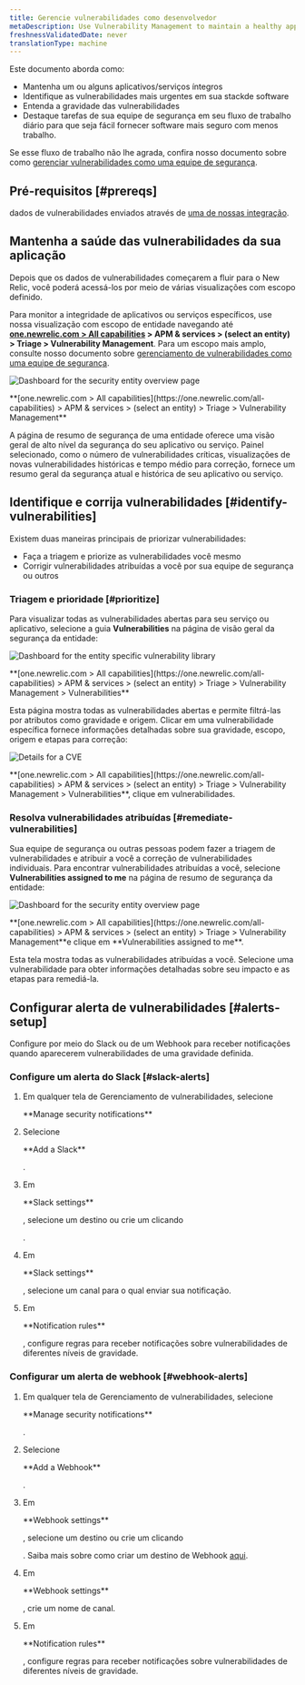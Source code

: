 ```yaml
---
title: Gerencie vulnerabilidades como desenvolvedor
metaDescription: Use Vulnerability Management to maintain a healthy application and remediate vulnerabilities as a developer.
freshnessValidatedDate: never
translationType: machine
---
```


Este documento aborda como:

* Mantenha um ou alguns aplicativos/serviços íntegros
* Identifique as vulnerabilidades mais urgentes em sua stackde software
* Entenda a gravidade das vulnerabilidades
* Destaque tarefas de sua equipe de segurança em seu fluxo de trabalho diário para que seja fácil fornecer software mais seguro com menos trabalho.

Se esse fluxo de trabalho não lhe agrada, confira nosso documento sobre como [gerenciar vulnerabilidades como uma equipe de segurança](/docs/vulnerability-management/security-workflow).

## Pré-requisitos [#prereqs]

dados de vulnerabilidades enviados através de [uma de nossas integração](/docs/vulnerability-management/integrations/overview).

## Mantenha a saúde das vulnerabilidades da sua aplicação

Depois que os dados de vulnerabilidades começarem a fluir para o New Relic, você poderá acessá-los por meio de várias visualizações com escopo definido.

Para monitor a integridade de aplicativos ou serviços específicos, use nossa visualização com escopo de entidade navegando até <DNT>**[one.newrelic.com > All capabilities](https://one.newrelic.com/all-capabilities) > APM & services > (select an entity) > Triage > Vulnerability Management**</DNT>. Para um escopo mais amplo, consulte nosso documento sobre [gerenciamento de vulnerabilidades como uma equipe de segurança](/docs/vulnerability-management/security-workflow).

<img
  title="Entity overview"
  alt="Dashboard for the security entity overview page"
  src="/images/security_screenshot-full_security-overview.webp"
/>

<figcaption>
  <DNT>
    **[one.newrelic.com > All capabilities](https://one.newrelic.com/all-capabilities) > APM & services > (select an entity) > Triage > Vulnerability Management**
  </DNT>
</figcaption>

A página de resumo de segurança de uma entidade oferece uma visão geral de alto nível da segurança do seu aplicativo ou serviço. Painel selecionado, como o número de vulnerabilidades críticas, visualizações de novas vulnerabilidades históricas e tempo médio para correção, fornece um resumo geral da segurança atual e histórica de seu aplicativo ou serviço.

## Identifique e corrija vulnerabilidades [#identify-vulnerabilities]

Existem duas maneiras principais de priorizar vulnerabilidades:

* Faça a triagem e priorize as vulnerabilidades você mesmo
* Corrigir vulnerabilidades atribuídas a você por sua equipe de segurança ou outros

### Triagem e prioridade [#prioritize]

Para visualizar todas as vulnerabilidades abertas para seu serviço ou aplicativo, selecione a guia <DNT>**Vulnerabilities**</DNT> na página de visão geral da segurança da entidade:

<img
  title="Vulnerability library"
  alt="Dashboard for the entity specific vulnerability library"
  src="/images/vulnLibrary.webp"
/>

<figcaption>
  <DNT>
    **[one.newrelic.com > All capabilities](https://one.newrelic.com/all-capabilities) > APM & services > (select an entity) > Triage > Vulnerability Management > Vulnerabilities**
  </DNT>
</figcaption>

Esta página mostra todas as vulnerabilidades abertas e permite filtrá-las por atributos como gravidade e origem. Clicar em uma vulnerabilidade específica fornece informações detalhadas sobre sua gravidade, escopo, origem e etapas para correção:

<img
  title="CVE Detail"
  alt="Details for a CVE"
  src="/images/cve-detail.webp"
/>

<figcaption>
  <DNT>**[one.newrelic.com > All capabilities](https://one.newrelic.com/all-capabilities) > APM & services > (select an entity) > Triage > Vulnerability Management > Vulnerabilities**</DNT>, clique em vulnerabilidades.
</figcaption>

### Resolva vulnerabilidades atribuídas [#remediate-vulnerabilities]

Sua equipe de segurança ou outras pessoas podem fazer a triagem de vulnerabilidades e atribuir a você a correção de vulnerabilidades individuais. Para encontrar vulnerabilidades atribuídas a você, selecione <DNT>**Vulnerabilities assigned to me**</DNT> na página de resumo de segurança da entidade:

<img
  title="Assigned vulnerabilities"
  alt="Dashboard for the security entity overview page"
  src="/images/vulnerabilities-assigned.webp"
/>

<figcaption>
  <DNT>**[one.newrelic.com > All capabilities](https://one.newrelic.com/all-capabilities) > APM & services > (select an entity) > Triage > Vulnerability Management**</DNT>e clique em <DNT>**Vulnerabilities assigned to me**</DNT>.
</figcaption>

Esta tela mostra todas as vulnerabilidades atribuídas a você. Selecione uma vulnerabilidade para obter informações detalhadas sobre seu impacto e as etapas para remediá-la.

## Configurar alerta de vulnerabilidades [#alerts-setup]

Configure <InlinePopover type="alerts"/>por meio do Slack ou de um Webhook para receber notificações quando aparecerem vulnerabilidades de uma gravidade definida.

### Configure um alerta do Slack [#slack-alerts]

1. Em qualquer tela de Gerenciamento de vulnerabilidades, selecione

   <DNT>
     **Manage security notifications**
   </DNT>

2. Selecione

   <DNT>
     **Add a Slack**
   </DNT>

   .

3. Em

   <DNT>
     **Slack settings**
   </DNT>

   , selecione um destino ou crie um clicando

   <Icon name="fe-plus-circle"/>

   .

4. Em

   <DNT>
     **Slack settings**
   </DNT>

   , selecione um canal para o qual enviar sua notificação.

5. Em

   <DNT>
     **Notification rules**
   </DNT>

   , configure regras para receber notificações sobre vulnerabilidades de diferentes níveis de gravidade.

### Configurar um alerta de webhook [#webhook-alerts]

1. Em qualquer tela de Gerenciamento de vulnerabilidades, selecione

   <DNT>
     **Manage security notifications**
   </DNT>

   .

2. Selecione

   <DNT>
     **Add a Webhook**
   </DNT>

   .

3. Em

   <DNT>
     **Webhook settings**
   </DNT>

   , selecione um destino ou crie um clicando

   <Icon name="fe-plus-circle"/>

   . Saiba mais sobre como criar um destino de Webhook [aqui](/docs/alerts-applied-intelligence/notifications/notification-integrations/#webhook).

4. Em

   <DNT>
     **Webhook settings**
   </DNT>

   , crie um nome de canal.

5. Em

   <DNT>
     **Notification rules**
   </DNT>

   , configure regras para receber notificações sobre vulnerabilidades de diferentes níveis de gravidade.
